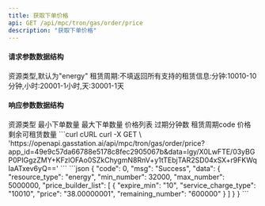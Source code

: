 ```yaml
---
title: 获取下单价格
api: GET /api/mpc/tron/gas/order/price
description: "获取下单价格"
---
```


#### 请求参数数据结构

<ParamField query="resource_type" type="string" required>
  资源类型,默认为"energy"
</ParamField>
<ParamField query="service_charge_type" type="string">
  租赁周期:不填返回所有支持的租赁信息:分钟:10010-10分钟,小时:20001-1小时,天:30001-1天
</ParamField>

#### 响应参数数据结构

<Expandable title="object">
    <ResponseField name="resource_type" type="string">资源类型</ResponseField>
    <ResponseField name="min_number" type="integer">最小下单数量</ResponseField>
    <ResponseField name="max_number" type="integer">最大下单数量</ResponseField>
    <ResponseField name="price_builder_list" type="list">
        价格列表
        <Expandable title="object">
            <ResponseField name="expire_min" type="integer">过期分钟数</ResponseField>
            <ResponseField name="service_charge_type" type="string">租赁周期code</ResponseField>
            <ResponseField name="price" type="decimal">价格</ResponseField>
            <ResponseField name="remaining_number" type="long">剩余可租赁数量</ResponseField>
        </Expandable>
    </ResponseField>

</Expandable>

<RequestExample>
  ```curl cURL
    curl -X GET \
  'https://openapi.gasstation.ai/api/mpc/tron/gas/order/price?app_id=49e9c57da66788e5178c8fec2905067b&data=lgy/X0LwFTE/03yBGP0PIGgzZMY+KFzlOFAo0SZkChygmN8RnV+y1tTEbjTAR2SD04xSX+r9FKWqIaATxev6yQ=='
  ```
</RequestExample>

<ResponseExample>
    ```json
    {
        "code": 0,
        "msg": "Success",
        "data": {
            "resource_type": "energy",
            "min_number": 32000,
            "max_number": 5000000,
            "price_builder_list": [
                {
                    "expire_min": "10",
                    "service_charge_type": "10010",
                    "price": "38.00000001",
                    "remaining_number": "600000"
                }
            ]
        }
    }
    ```
</ResponseExample>
